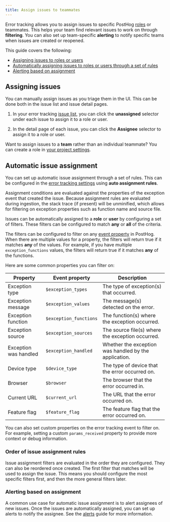 ```yaml
---
title: Assign issues to teammates
---
```


Error tracking allows you to assign issues to specific PostHog [roles](https://app.posthog.com/settings/organization-roles) or teammates. This helps your team find relevant issues to work on through **filtering**. You can also set up team-specific **alerting** to notify specific teams when issues are created or reopened.

This guide covers the following:
- [Assigning issues to roles or users](#assigning-issues)
- [Automatically assigning issues to roles or users through a set of rules](#automatic-issue-assignment)
- [Alerting based on assignment](#alerting-based-on-assignment)

## Assigning issues

You can manually assign issues as you triage them in the UI. This can be done both in the issue list and issue detail pages.

<ProductScreenshot
    imageLight="https://res.cloudinary.com/dmukukwp6/image/upload/assignment_ui_light_109b2bf454.png"
    imageDark="https://res.cloudinary.com/dmukukwp6/image/upload/assignment_ui_dark_4682b2ac80.png"
    alt="Error tracking assignment UI"
    classes="rounded"
/>

1. In your error tracking [issue list](https://app.posthog.com/error_tracking), you can click the **unassigned** selector under each issue to assign it to a role or user.

2. In the detail page of each issue, you can click the **Assignee** selector to assign it to a role or user.

Want to assign issues to a **team** rather than an individual teammate? You can create a role in [your project settings](https://app.posthog.com/settings/organization-roles).

<ProductScreenshot
  imageLight="https://res.cloudinary.com/dmukukwp6/image/upload/roles_light_6c7ea17be9.png"
  imageDark="https://res.cloudinary.com/dmukukwp6/image/upload/roles_dark_f721b94577.png"
  alt="Error tracking role assignees"
  classes="rounded"
/>

## Automatic issue assignment

You can set up automatic issue assignment through a set of rules. This can be configured in the [error tracking settings](https://app.posthog.com/error_tracking/configuration?tab=error-tracking-auto-assignment#selectedSetting=error-tracking-auto-assignment) using **auto assignment rules**.

<ProductScreenshot
  imageLight="https://res.cloudinary.com/dmukukwp6/image/upload/assignment_rules_light_1cf9a2437a.png"
  imageDark="https://res.cloudinary.com/dmukukwp6/image/upload/assignment_rules_dark_11e0830b0c.png"
  alt="Error tracking auto assignment rules"
  classes="rounded"
/>

Assignment conditions are evaluated against the properties of the exception event that created the issue. Because assignment rules are evaluated during ingestion, the stack trace (if present) will be unminified, which allows for filtering on exception properties such as function name and source file.

Issues can be automatically assigned to a **role** or **user** by configuring a set of filters. These filters can be configured to match **any** or **all** of the criteria.

The filters can be configured to filter on any [event property](/docs/data/events) in PostHog. When there are multiple values for a property, the filters will return true if it matches **any** of the values. For example, if you have multiple `exception_functions` values, the filters will return true if it matches **any** of the functions.

Here are some common properties you can filter on:

| Property | Event property | Description |
| --- | --- | --- |
| Exception type | `$exception_types` | The type of exception(s) that occurred. |
| Exception message | `$exception_values` | The message(s) detected on the error. |
| Exception function | `$exception_functions` | The function(s) where the exception occurred. |
| Exception source | `$exception_sources` | The source file(s) where the exception occurred. |
| Exception was handled | `$exception_handled` | Whether the exception was handled by the application. |
| Device type | `$device_type` | The type of device that the error occurred on. |
| Browser | `$browser` | The browser that the error occurred in. |
| Current URL | `$current_url` | The URL that the error occurred on. |
| Feature flag | `$feature_flag` | The feature flag that the error occurred on. |

You can also set custom properties on the error tracking event to filter on. For example, setting a custom `params_received` property to provide more context or debug information.

### Order of issue assignment rules

Issue assignment filters are evaluated in the order they are configured. They can also be reordered once created. The first filter that matches will be used to assign the issue. This means you should configure the most specific filters first, and then the more general filters later.

### Alerting based on assignment 

A common use case for automatic issue assignment is to alert assignees of new issues. Once the issues are automatically assigned, you can set up alerts to notify the assignee. See the [alerts](/docs/error-tracking/alerts) guide for more information.